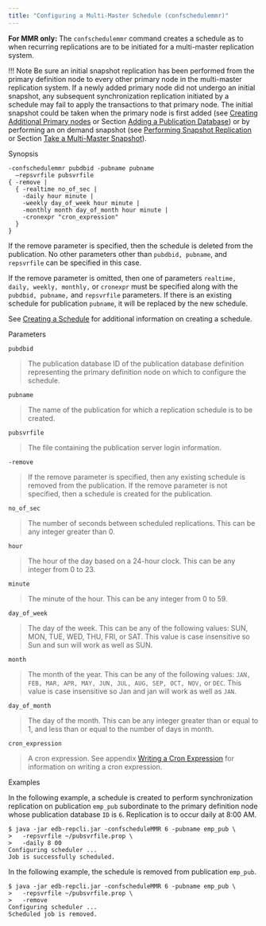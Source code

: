 ```yaml
---
title: "Configuring a Multi-Master Schedule (confschedulemmr)"
---
```


<div id="configure_mmr_schedule" class="registered_link"></div>

**For MMR only:** The `confschedulemmr` command creates a schedule as to when recurring replications are to be initiated for a multi-master replication system.

!!! Note
    Be sure an initial snapshot replication has been performed from the primary definition node to every other primary node in the multi-master replication system. If a newly added primary node did not undergo an initial snapshot, any subsequent synchronization replication initiated by a schedule may fail to apply the transactions to that primary node. The initial snapshot could be taken when the primary node is first added (see [Creating Additional Primary nodes](../../06_mmr_operation/03_creating_primary_nodes/#creating_primary_nodes) or Section [Adding a Publication Database](06_add_pub_database/#add_pub_database)) or by performing an on demand snapshot (see [Performing Snapshot Replication](../../06_mmr_operation/05_on_demand_replication_mmr/#perform_snapshot_replication_mmr) or Section [Take a Multi-Master Snapshot](41_taking_mmr_snapshot/#taking_mmr_snapshot)).

Synopsis

```text
-confschedulemmr pubdbid -pubname pubname
  –repsvrfile pubsvrfile
{ -remove |
  { -realtime no_of_sec |
    -daily hour minute |
    -weekly day_of_week hour minute |
    -monthly month day_of_month hour minute |
    -cronexpr "cron_expression"
  }
}
```

If the remove parameter is specified, then the schedule is deleted from the publication. No other parameters other than `pubdbid, pubname`, and `repsvrfile` can be specified in this case.

If the remove parameter is omitted, then one of parameters `realtime, daily, weekly, monthly,` or `cronexpr` must be specified along with the `pubdbid, pubname,` and `repsvrfile` parameters. If there is an existing schedule for publication `pubname`, it will be replaced by the new schedule.

See [Creating a Schedule](../../07_common_operations/02_creating_schedule/#creating_schedule) for additional information on creating a schedule.

Parameters

`pubdbid`

> The publication database ID of the publication database definition representing the primary definition node on which to configure the schedule.

`pubname`

> The name of the publication for which a replication schedule is to be created.

`pubsvrfile`

> The file containing the publication server login information.

`-remove`

> If the remove parameter is specified, then any existing schedule is removed from the publication. If the remove parameter is not specified, then a schedule is created for the publication.

`no_of_sec`

> The number of seconds between scheduled replications. This can be any integer greater than 0.

`hour`

> The hour of the day based on a 24-hour clock. This can be any integer from 0 to 23.

`minute`

> The minute of the hour. This can be any integer from 0 to 59.

`day_of_week`

> The day of the week. This can be any of the following values: SUN, MON, TUE, WED, THU, FRI, or SAT. This value is case insensitive so Sun and sun will work as well as SUN.

`month`

> The month of the year. This can be any of the following values: `JAN, FEB, MAR, APR, MAY, JUN, JUL, AUG, SEP, OCT, NOV,` or `DEC`. This value is case insensitive so Jan and jan will work as well as `JAN`.

`day_of_month`

> The day of the month. This can be any integer greater than or equal to 1, and less than or equal to the number of days in month.

`cron_expression`

> A cron expression. See appendix [Writing a Cron Expression](../../10_appendix/04_miscellaneous_xdb_processing_topics/03_writing_cron_exp/#writing_cron_exp) for information on writing a cron expression.

Examples

In the following example, a schedule is created to perform synchronization replication on publication `emp_pub` subordinate to the primary definition node whose publication database `ID` is `6`. Replication is to occur daily at 8:00 AM.

```text
$ java -jar edb-repcli.jar -confscheduleMMR 6 -pubname emp_pub \
>   -repsvrfile ~/pubsvrfile.prop \
>   -daily 8 00
Configuring scheduler ...
Job is successfully scheduled.
```

In the following example, the schedule is removed from publication `emp_pub`.

```text
$ java -jar edb-repcli.jar -confscheduleMMR 6 -pubname emp_pub \
>   -repsvrfile ~/pubsvrfile.prop \
>   -remove
Configuring scheduler ...
Scheduled job is removed.
```
